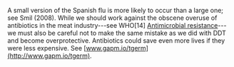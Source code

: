 
A small version of the Spanish flu is more likely to occur than a large one; see Smil (2008). While we should work against the obscene overuse of antibiotics in the meat industry---see WHO[14] [Antimicrobial resistance](http://gapm.io/xantimicres)---we must also be careful not to make the same mistake as we did with DDT and become overprotective. Antibiotics could save even more lives if they were less expensive. See [www.gapm.io/tgerm](http://www.gapm.io/tgerm).